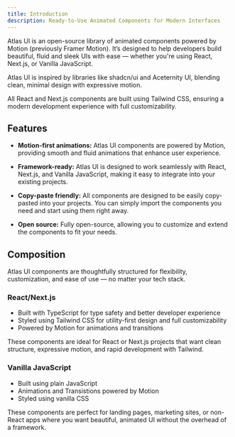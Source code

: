 ```yaml
---
title: Introduction
description: Ready-to-Use Animated Components for Modern Interfaces
---
```


Atlas UI is an open-source library of animated components powered by Motion (previously Framer Motion). It’s designed to help developers build beautiful, fluid and sleek UIs with ease — whether you're using React, Next.js, or Vanilla JavaScript.

Atlas UI is inspired by libraries like shadcn/ui and Aceternity UI, blending clean, minimal design with expressive motion.

All React and Next.js components are built using Tailwind CSS, ensuring a modern development experience with full customizability.

## Features

- **Motion-first animations:**
Atlas UI components are powered by Motion, providing smooth and fluid animations that enhance user experience.

- **Framework-ready:**
Atlas UI is designed to work seamlessly with React, Next.js, and Vanilla JavaScript, making it easy to integrate into your existing projects.

- **Copy-paste friendly:**
All components are designed to be easily copy-pasted into your projects. You can simply import the components you need and start using them right away.

- **Open source:**
Fully open-source, allowing you to customize and extend the components to fit your needs.

## Composition

Atlas UI components are thoughtfully structured for flexibility, customization, and ease of use — no matter your tech stack.

### React/Next.js

- Built with TypeScript for type safety and better developer experience
- Styled using Tailwind CSS for utility-first design and full customizability
- Powered by Motion for animations and transitions

These components are ideal for React or Next.js projects that want clean structure, expressive motion, and rapid development with Tailwind.

### Vanilla JavaScript

- Built using plain JavaScript
- Animations and Transistions powered by Motion
- Styled using vanilla CSS

These components are perfect for landing pages, marketing sites, or non-React apps where you want beautiful, animated UI without the overhead of a framework.
